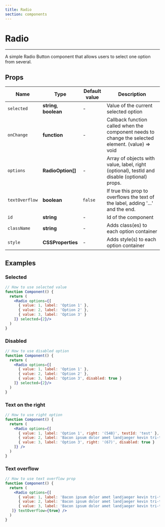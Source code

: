 ```yaml
---
title: Radio
section: components
---
```



# Radio

---

A simple Radio Button component that allows users to select one option from several.

## Props

| Name           | Type                    | Default value    | Description                                                                                                                  |
| -----------    | ----------------------- | ---------------- | ---------------------------------------------------------------------------------------------------------------------------- |
| `selected`     | **string**, **boolean** | -                | Value of the current selected option                                                                                         |
| `onChange`     | **function**            | -                | Callback function called when the component needs to change the selected element. (value) => void                            |
| `options`      | **RadioOption[]**       | -                | Array of objects with value, label, right (optional), testId and disable (optional) props.                                   |
| `textOverflow` | **boolean**             | `false`          | If true this prop to overflows the text of the label, adding '...' and the end.                                              |
| `id`           | **string**              | -                | Id of the component                                                                                                          |
| `className`    | **string**              | -                | Adds class(es) to each option container                                                                                      |
| `style`        | **CSSProperties**       | -                | Adds style(s) to each option container                                                                                       |

## Examples

### Selected

<Demo title="Icon" background={colors.bgWhite}>
  <Radio options={[
    { value: 1, label: 'Option 1' },
    { value: 2, label: 'Option 2' },
    { value: 3, label: 'Option 3' }
  ]} selected={2}/>
</Demo>

```jsx
// How to use selected value
function Component() {
  return (
    <Radio options={[
      { value: 1, label: 'Option 1' },
      { value: 2, label: 'Option 2' },
      { value: 3, label: 'Option 3' }
    ]} selected={2}/>
  )
}
```

### Disabled

<Demo title="Icon" background={colors.bgWhite}>
  <Radio options={[
    { value: 1, label: 'Option 1' },
    { value: 2, label: 'Option 2' },
    { value: 3, label: 'Option 3', disabled: true }
  ]} selected={3} />
</Demo>

```jsx
// How to use disabled option
function Component() {
  return (
    <Radio options={[
      { value: 1, label: 'Option 1' },
      { value: 2, label: 'Option 2' },
      { value: 3, label: 'Option 3', disabled: true }
    ]} selected={2}/>
  )
}
```

### Text on the right

<Demo title="Icon" background={colors.bgWhite}>
  <Radio options={[
    { value: 1, label: 'Option 1', right: '(548)', testId: 'test' },
    { value: 2, label: 'Bacon ipsum dolor amet landjaeger kevin tri-tip strip steak tenderloin, jerky brisket boudin fatback corned beef ball tip buffalo. Meatball rump boudin flank doner pancetta. Venison turkey capicola fatback alcatra. Jowl pork belly brisket pastrami turkey bresaola. Doner pork chicken biltong tail.', right: '(548)' },
    { value: 3, label: 'Option 3', right: '(67)', disabled: true }
  ]} />
</Demo>

```jsx
// How to use right option
function Component() {
  return (
    <Radio options={[
      { value: 1, label: 'Option 1', right: '(548)', testId: 'test' },
      { value: 2, label: 'Bacon ipsum dolor amet landjaeger kevin tri-tip strip steak tenderloin, jerky brisket boudin fatback corned beef ball tip buffalo. Meatball rump boudin flank doner pancetta. Venison turkey capicola fatback alcatra. Jowl pork belly brisket pastrami turkey bresaola. Doner pork chicken biltong tail.', right: '(548)' },
      { value: 3, label: 'Option 3', right: '(67)', disabled: true }
    ]} />
  )
}
```

### Text overflow

<Demo title="Icon" background={colors.bgWhite}>
  <Radio options={[
    { value: 1, label: 'Bacon ipsum dolor amet landjaeger kevin tri-tip strip steak tenderloin, jerky brisket boudin fatback corned beef ball tip buffalo. Meatball rump boudin flank doner pancetta. Venison turkey capicola fatback alcatra. Jowl pork belly brisket pastrami turkey bresaola. Doner pork chicken biltong tail.' },
    { value: 2, label: 'Bacon ipsum dolor amet landjaeger kevin tri-tip strip steak tenderloin, jerky brisket boudin fatback corned beef ball tip buffalo. Meatball rump boudin flank doner pancetta. Venison turkey capicola fatback alcatra. Jowl pork belly brisket pastrami turkey bresaola. Doner pork chicken biltong tail.', right: '(548)' },
    { value: 3, label: 'Bacon ipsum dolor amet landjaeger kevin tri-tip strip steak tenderloin, jerky brisket boudin fatback corned beef ball tip buffalo. Meatball rump boudin flank doner pancetta. Venison turkey capicola fatback alcatra. Jowl pork belly brisket pastrami turkey bresaola. Doner pork chicken biltong tail.' },
  ]} textOverflow={true} />
</Demo>

```jsx
// How to use text overflow prop
function Component() {
  return (
    <Radio options={[
      { value: 1, label: 'Bacon ipsum dolor amet landjaeger kevin tri-tip strip steak tenderloin, jerky brisket boudin fatback corned beef ball tip buffalo. Meatball rump boudin flank doner pancetta. Venison turkey capicola fatback alcatra. Jowl pork belly brisket pastrami turkey bresaola. Doner pork chicken biltong tail.' },
      { value: 2, label: 'Bacon ipsum dolor amet landjaeger kevin tri-tip strip steak tenderloin, jerky brisket boudin fatback corned beef ball tip buffalo. Meatball rump boudin flank doner pancetta. Venison turkey capicola fatback alcatra. Jowl pork belly brisket pastrami turkey bresaola. Doner pork chicken biltong tail.', right: '(548)' },
      { value: 3, label: 'Bacon ipsum dolor amet landjaeger kevin tri-tip strip steak tenderloin, jerky brisket boudin fatback corned beef ball tip buffalo. Meatball rump boudin flank doner pancetta. Venison turkey capicola fatback alcatra. Jowl pork belly brisket pastrami turkey bresaola. Doner pork chicken biltong tail.' },
   ]} textOverflow={true} />
  )
}
```